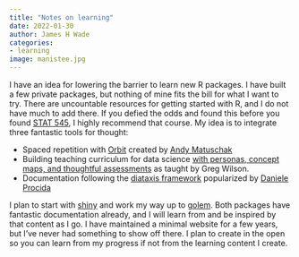 ```yaml
---
title: "Notes on learning"
date: 2022-01-30
author: James H Wade
categories:
- learning
image: manistee.jpg
---
```


I have an idea for lowering the barrier to learn new R packages. I have built a few private packages, but nothing of mine fits the bill for what I want to try. There are uncountable resources for getting started with R, and I do not have much to add there. If you defied the odds and found this before you found [STAT 545](https://stat545.com/), I highly recommend that course. My idea is to integrate three fantastic tools for thought:

- Spaced repetition with [Orbit](https://withorbit.com/) created by [Andy Matuschak](https://andymatuschak.org/)
- Building teaching curriculum for data science [with personas, concept maps, and thoughtful assessments](https://www.rstudio.com/resources/webinars/what-every-data-scientist-should-know-about-education/) as taught by Greg Wilson.
- Documentation following the [diataxis framework](https://diataxis.fr/) popularized by [Daniele Procida](https://youtu.be/t4vKPhjcMZg)

I plan to start with [shiny](https://shiny.rstudio.com/) and work my way up to [golem](https://golemverse.org/). Both packages have fantastic documentation already, and I will learn from and be inspired by that content as I go. I have maintained a minimal website for a few years, but I’ve never had something to show off there. I plan to create in the open so you can learn from my progress if not from the learning content I create.